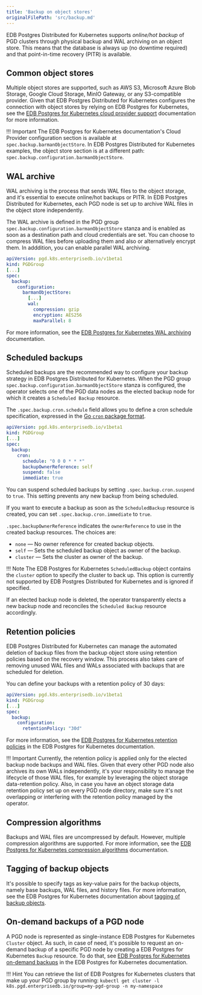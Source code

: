```yaml
---
title: 'Backup on object stores'
originalFilePath: 'src/backup.md'
---
```


EDB Postgres Distributed for Kubernetes supports *online/hot backup* of
PGD clusters through physical backup and WAL archiving on an object store.
This means that the database is always up (no downtime required) and that
point-in-time recovery (PITR) is available.

## Common object stores

Multiple object stores are supported, such as AWS S3, Microsoft Azure Blob Storage,
Google Cloud Storage, MinIO Gateway, or any S3-compatible provider.
Given that EDB Postgres Distributed for Kubernetes configures the connection with object stores by relying on
EDB Postgres for Kubernetes, see the [EDB Postgres for Kubernetes cloud provider support](/postgres_for_kubernetes/latest/backup_recovery/#cloud-provider-support)
documentation for more information.

!!! Important
    The EDB Postgres for Kubernetes documentation's Cloud Provider configuration section is
    available at `spec.backup.barmanObjectStore`. In EDB Postgres Distributed for Kubernetes examples, the object store section is at a 
    different path: `spec.backup.configuration.barmanObjectStore`.

## WAL archive

WAL archiving is the process that sends WAL files to the object storage, and it's essential to
execute online/hot backups or PITR.
In EDB Postgres Distributed for Kubernetes, each PGD node is set up to archive WAL files in the object store independently.

The WAL archive is defined in the PGD group `spec.backup.configuration.barmanObjectStore` stanza
and is enabled as soon as a destination path and cloud credentials are set.
You can choose to compress WAL files before uploading them and also or alternatively encrypt them.
In adddition, you can enable parallel WAL archiving.

```yaml
apiVersion: pgd.k8s.enterprisedb.io/v1beta1
kind: PGDGroup
[...]
spec:
  backup:
    configuration:
      barmanObjectStore:
        [...]
        wal:
          compression: gzip
          encryption: AES256
          maxParallel: 8
```

For more information, see the [EDB Postgres for Kubernetes WAL archiving](https://www.enterprisedb.com/docs/postgres_for_kubernetes/latest/backup_recovery/#wal-archiving) documentation.

## Scheduled backups

Scheduled backups are the recommended way to configure your backup strategy in EDB Postgres Distributed for Kubernetes.
When the PGD group `spec.backup.configuration.barmanObjectStore` stanza is configured, the operator selects one of the
PGD data nodes as the elected backup node for which it creates a `Scheduled Backup` resource.

The `.spec.backup.cron.schedule` field allows you to define a cron schedule specification, expressed
in the [Go `cron` package format](https://pkg.go.dev/github.com/robfig/cron#hdr-CRON_Expression_Format).

```yaml
apiVersion: pgd.k8s.enterprisedb.io/v1beta1
kind: PGDGroup
[...]
spec:
  backup:
    cron:
      schedule: "0 0 0 * * *"
      backupOwnerReference: self
      suspend: false
      immediate: true
```

You can suspend scheduled backups by setting `.spec.backup.cron.suspend` to `true`. This setting
prevents any new backup from being scheduled.

If you want to execute a backup as soon as the `ScheduledBackup` resource is created,
you can set `.spec.backup.cron.immediate` to `true`.

`.spec.backupOwnerReference` indicates the `ownerReference` to use
in the created backup resources. The choices are:

-   `none` &mdash; No owner reference for created backup objects.
-   `self` &mdash; Sets the scheduled backup object as owner of the backup.
-   `cluster` &mdash; Sets the cluster as owner of the backup.

!!! Note
    The EDB Postgres for Kubernetes `ScheduledBackup` object contains the `cluster` option to specify the
    cluster to back up. This option is currently not supported by EDB Postgres Distributed for Kubernetes and is
    ignored if specified.

If an elected backup node is deleted, the operator transparently elects a new backup node
and reconciles the `Scheduled Backup` resource accordingly.

## Retention policies

EDB Postgres Distributed for Kubernetes can manage the automated deletion of backup files from the backup
object store using retention policies based on the recovery window.
This process also takes care of removing unused WAL files and WALs associated with backups
that are scheduled for deletion.

You can define your backups with a retention policy of 30 days:

```yaml
apiVersion: pgd.k8s.enterprisedb.io/v1beta1
kind: PGDGroup
[...]
spec:
  backup:
    configuration:
      retentionPolicy: "30d"
```

For more information, see the [EDB Postgres for Kubernetes retention policies](/postgres_for_kubernetes/latest/backup_recovery/#retention-policies) in the EDB Postgres for Kubernetes documentation.

!!! Important
    Currently, the retention policy is applied only for the elected backup node
    backups and WAL files. Given that every other PGD node also archives its own WALs
    independently, it's your responsibility to manage the lifecycle of those WAL files,
    for example by leveraging the object storage data-retention policy.
    Also, in case you have an object storage data retention policy set up on every PGD node
    directory, make sure it's not overlapping or interfering with the retention policy managed
    by the operator.

## Compression algorithms

Backups and WAL files are uncompressed by default. However, multiple compression algorithms are
supported. For more information, see the [EDB Postgres for Kubernetes compression algorithms](/postgres_for_kubernetes/latest/backup_recovery/#compression-algorithms) documentation.

## Tagging of backup objects

It's possible to specify tags as key-value pairs for the backup objects, namely base backups, WAL files, and history files.
For more information, see the EDB Postgres for Kubernetes documentation about [tagging of backup objects](/postgres_for_kubernetes/latest/backup_recovery/#tagging-of-backup-objects).

## On-demand backups of a PGD node

A PGD node is represented as single-instance EDB Postgres for Kubernetes `Cluster` object.
As such, in case of need, it's possible to request an on-demand backup
of a specific PGD node by creating a EDB Postgres for Kubernetes `Backup` resource.
To do that, see [EDB Postgres for Kubernetes on-demand backups](/postgres_for_kubernetes/latest/backup_recovery/#on-demand-backups) in the EDB Postgres for Kubernetes documentation.

!!! Hint
    You can retrieve the list of EDB Postgres for Kubernetes clusters that make up your PGD group
    by running: `kubectl get cluster -l k8s.pgd.enterprisedb.io/group=my-pgd-group -n my-namespace`